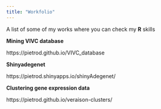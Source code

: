 ```yaml
---
title: "Workfolio"
---
```


A list of some of my works where you can check my **R** skills

**Mining VIVC database**


https://pietrod.github.io/VIVC_database

**Shinyadegenet**


https://pietrod.shinyapps.io/shinyAdegenet/


**Clustering gene expression data**


https://pietrod.github.io/veraison-clusters/